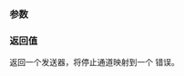 {{cpp/execution/title|stopped_as_error}}
{{cpp/experimental/execution/navbar}}
{{ddcl|header=experimental/execution|since=c++26|
template&lt;move_constructible Error&gt;
execution::sender auto stopped_as_error(
    execution::sender auto snd,
    Error err
);
}}

===参数===
{{par begin}}
{{par|snd|输入发送器，其停止通道被映射到 {{c|err}}}}
{{par|err|停止通道所要映射的错误}}
{{par end}}

===返回值===
返回一个发送器，将停止通道映射到一个 {{c|err}} 错误。